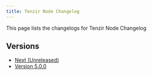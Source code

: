 ```yaml
---
title: Tenzir Node Changelog
---
```


This page lists the changelogs for Tenzir Node Changelog

## Versions

* [Next (Unreleased)](next)
* [Version 5.0.0](v5-0-0)
